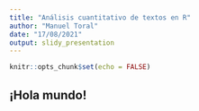 ```yaml
---
title: "Análisis cuantitativo de textos en R"
author: "Manuel Toral"
date: "17/08/2021"
output: slidy_presentation
---
```


```r
knitr::opts_chunk$set(echo = FALSE)
```


## ¡Hola mundo!


